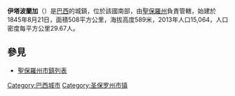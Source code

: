 {{Coord|23|42|28|S|49|29|23|W|scale:30000|display=title}}

'''伊塔波蘭加'''（{{lang-pt|Itaporanga}}）是[[巴西|巴西]]的城鎮，位於該國南部，由[[聖保羅州|聖保羅州]]負責管轄，始建於1845年8月21日，面積508平方公里，海拔高度589米，2013年人口15,064，人口密度每平方公里29.67人。

== 參見 ==
*[[聖保羅州市鎮列表|聖保羅州市鎮列表]]

{{Brazil-geo-stub}}
{{聖保羅州市鎮}}

[[Category:巴西城市|Category:巴西城市]]
[[Category:圣保罗州市镇|Category:圣保罗州市镇]]